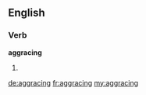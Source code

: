 ==English==

===Verb===
'''aggracing'''

# {{present participle of|[[aggrace]]}}

[[de:aggracing]]
[[fr:aggracing]]
[[my:aggracing]]